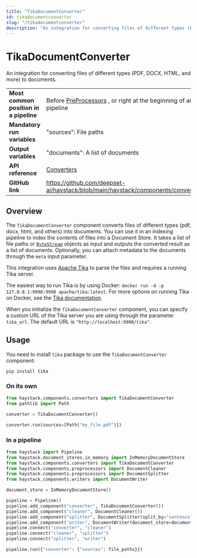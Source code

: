 ```yaml
---
title: "TikaDocumentConverter"
id: tikadocumentconverter
slug: "/tikadocumentconverter"
description: "An integration for converting files of different types (PDF, DOCX, HTML, and more) to documents."
---
```


# TikaDocumentConverter

An integration for converting files of different types (PDF, DOCX, HTML, and more) to documents.

|                                        |                                                                                                 |
| :------------------------------------- | :---------------------------------------------------------------------------------------------- |
| **Most common position in a pipeline** | Before [PreProcessors](../preprocessors.mdx) , or right at the beginning of an indexing pipeline |
| **Mandatory run variables**            | "sources": File paths                                                                           |
| **Output variables**                   | "documents": A list of documents                                                                |
| **API reference**                      | [Converters](/reference/converters-api)                                                                |
| **GitHub link**                        | https://github.com/deepset-ai/haystack/blob/main/haystack/components/converters/tika.py       |

## Overview

The `TikaDocumentConverter` component converts files of different types (pdf, docx, html, and others) into documents. You can use it in an indexing pipeline to index the contents of files into a Document Store. It takes a list of file paths or [`ByteStream`](../../concepts/data-classes.mdx#bytestream) objects as input and outputs the converted result as a list of documents. Optionally, you can attach metadata to the documents through the `meta` input parameter.

This integration uses [Apache Tika](https://tika.apache.org/) to parse the files and requires a running Tika server.

The easiest way to run Tika is by using Docker: `docker run -d -p 127.0.0.1:9998:9998 apache/tika:latest`.
For more options on running Tika on Docker, see the [Tika documentation](https://github.com/apache/tika-docker/blob/main/README.md#usage).

When you initialize the `TikaDocumentConverter` component, you can specify a custom URL of the Tika server you are using through the parameter `tika_url`. The default URL is `"http://localhost:9998/tika"`.

## Usage

You need to install `tika` package to use the `TikaDocumentConverter` component:

```shell
pip install tika
```

### On its own

```python
from haystack.components.converters import TikaDocumentConverter
from pathlib import Path

converter = TikaDocumentConverter()

converter.run(sources=[Path("my_file.pdf")])
```

### In a pipeline

```python
from haystack import Pipeline
from haystack.document_stores.in_memory import InMemoryDocumentStore
from haystack.components.converters import TikaDocumentConverter
from haystack.components.preprocessors import DocumentCleaner
from haystack.components.preprocessors import DocumentSplitter
from haystack.components.writers import DocumentWriter

document_store = InMemoryDocumentStore()

pipeline = Pipeline()
pipeline.add_component("converter", TikaDocumentConverter())
pipeline.add_component("cleaner", DocumentCleaner())
pipeline.add_component("splitter", DocumentSplitter(split_by="sentence", split_length=5))
pipeline.add_component("writer", DocumentWriter(document_store=document_store))
pipeline.connect("converter", "cleaner")
pipeline.connect("cleaner", "splitter")
pipeline.connect("splitter", "writer")

pipeline.run({"converter": {"sources": file_paths}})
```
